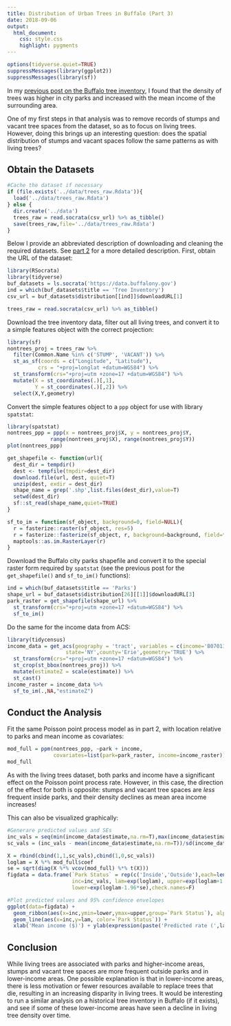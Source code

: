 ```yaml
---
title: Distribution of Urban Trees in Buffalo (Part 3)
date: 2018-09-06
output:
  html_document:
    css: style.css
    highlight: pygments
---
```


```r
options(tidyverse.quiet=TRUE)
suppressMessages(library(ggplot2))
suppressMessages(library(sf))
```

In my [previous post on the Buffalo tree inventory](buffalo-trees-part2.html), I found that the density of trees was higher in city parks and increased with the mean income of the surrounding area. 

One of my first steps in that analysis was to remove records of stumps and vacant tree spaces from the dataset, so as to focus on living trees.
However, doing this brings up an interesting question: does the spatial distribution of stumps and vacant spaces follow the same patterns as with living trees?

## Obtain the Datasets

```r
#Cache the dataset if necessary
if (file.exists('../data/trees_raw.Rdata')){
  load('../data/trees_raw.Rdata')
} else {
  dir.create('../data')
  trees_raw = read.socrata(csv_url) %>% as_tibble()
  save(trees_raw,file='../data/trees_raw.Rdata')
}
```

Below I provide an abbreviated description of downloading and cleaning the required datasets.
See [part 2](buffalo-trees-part3.html) for a more detailed description.
First, obtain the URL of the dataset:

```r
library(RSocrata)
library(tidyverse)
buf_datasets = ls.socrata('https://data.buffalony.gov')
ind = which(buf_datasets$title == 'Tree Inventory')
csv_url = buf_datasets$distribution[[ind]]$downloadURL[1]
```

```r
trees_raw = read.socrata(csv_url) %>% as_tibble()
```

Download the tree inventory data, filter out all living trees, and convert it to a simple features object with the correct projection:

```r
library(sf)
nontrees_proj = trees_raw %>%
  filter(Common.Name %in% c('STUMP', 'VACANT')) %>%
  st_as_sf(coords = c("Longitude", "Latitude"),
          crs = "+proj=longlat +datum=WGS84") %>%
  st_transform(crs="+proj=utm +zone=17 +datum=WGS84") %>%
  mutate(X = st_coordinates(.)[,1],
         Y = st_coordinates(.)[,2]) %>%
  select(X,Y,geometry)
```

Convert the simple features object to a `ppp` object for use with library `spatstat`:

```r
library(spatstat)
nontrees_ppp = ppp(x = nontrees_proj$X, y = nontrees_proj$Y, 
              range(nontrees_proj$X), range(nontrees_proj$Y))
plot(nontrees_ppp)
```

```r
get_shapefile <- function(url){
  dest_dir = tempdir()
  dest <- tempfile(tmpdir=dest_dir)
  download.file(url, dest, quiet=T)
  unzip(dest, exdir = dest_dir)
  shape_name = grep('.shp',list.files(dest_dir),value=T)
  setwd(dest_dir)
  sf::st_read(shape_name,quiet=TRUE) 
}

sf_to_im = function(sf_object, background=0, field=NULL){
  r = fasterize::raster(sf_object, res=5)
  r = fasterize::fasterize(sf_object, r, background=background, field=field)
  maptools::as.im.RasterLayer(r)
}
```

Download the Buffalo city parks shapefile and convert it to the special raster form required by `spatstat` (see the previous post for the `get_shapefile()` and `sf_to_im()` functions):

```r
ind = which(buf_datasets$title == 'Parks')
shape_url = buf_datasets$distribution[26][[1]]$downloadURL[3]
park_raster = get_shapefile(shape_url) %>%
  st_transform(crs="+proj=utm +zone=17 +datum=WGS84") %>%
  sf_to_im()
```

Do the same for the income data from ACS:

```r
library(tidycensus)
income_data = get_acs(geography = 'tract', variables = c(income='B07011_001'),
                   state='NY',county='Erie',geometry='TRUE') %>%
  st_transform(crs="+proj=utm +zone=17 +datum=WGS84") %>%
  st_crop(st_bbox(nontrees_proj)) %>%
  mutate(estimateZ = scale(estimate)) %>%
  st_cast() 
income_raster = income_data %>%
  sf_to_im(.,NA,"estimateZ")
```

## Conduct the Analysis

Fit the same Poisson point process model as in part 2, with location relative to parks and mean income as covariates:

```r
mod_full = ppm(nontrees_ppp, ~park + income, 
               covariates=list(park=park_raster, income=income_raster))
mod_full
```

As with the living trees dataset, both parks and income have a significant effect on the Poisson point process rate.
However, in this case, the direction of the effect for both is opposite: stumps and vacant tree spaces are *less* frequent inside parks, and their density declines as mean area income increases!

This can also be visualized graphically:

```r
#Generare predicted values and SEs
inc_vals = seq(min(income_data$estimate,na.rm=T),max(income_data$estimate,na.rm=T),10)
sc_vals = (inc_vals - mean(income_data$estimate,na.rm=T))/sd(income_data$estimate,na.rm=T)

X = rbind(cbind(1,1,sc_vals),cbind(1,0,sc_vals))
loglam = X %*% mod_full$coef
se = sqrt(diag(X %*% vcov(mod_full) %*% t(X)))
figdata = data.frame(`Park Status` = rep(c('Inside','Outside'),each=length(inc_vals)),
                     inc=inc_vals, lam=exp(loglam), upper=exp(loglam+1.96*se),
                     lower=exp(loglam-1.96*se),check.names=F)

#Plot predicted values and 95% confidence envelopes
ggplot(data=figdata) +
  geom_ribbon(aes(x=inc,ymin=lower,ymax=upper,group=`Park Status`), alpha=0.1) +
  geom_line(aes(x=inc,y=lam, color=`Park Status`)) +
  xlab('Mean income ($)') + ylab(expression(paste('Predicted rate (',lambda,')',sep='')))
```

## Conclusion

While living trees are associated with parks and higher-income areas, stumps and vacant tree spaces are more frequent outside parks and in lower-income areas.
One possible explanation is that in lower-income areas, there is less motivation or fewer resources available to replace trees that die, resulting in an increasing disparity in living trees.
It would be interesting to run a similar analysis on a historical tree inventory in Buffalo (if it exists), and see if some of these lower-income areas have seen a decline in living tree density over time.

